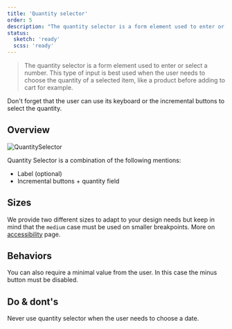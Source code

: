 ```yaml
---
title: 'Quantity selector'
order: 5
description: "The quantity selector is a form element used to enter or select a number. This type of input is best used when the user needs to choose the quantity of a selected item, like a product before adding to cart for example"
status:
  sketch: 'ready'
  scss: 'ready'
---
```


> The quantity selector is a form element used to enter or select a number. This type of input is best used when the user needs to choose the quantity of a selected item, like a product before adding to cart for example.

<Preview path="medium-input" nude />

<Highlight theme="tips">

  Don't forget that the user can use its keyboard or the incremental buttons to select the quantity.

</Highlight>


## Overview

![QuantitySelector](QtySelector-Overview.png)

Quantity Selector is a combination of the following mentions:

- Label (optional)
- Incremental buttons + quantity field


## Sizes

We provide two different sizes to adapt to your design needs but keep in mind that the `medium` case must be used on smaller breakpoints. More on [accessibility](Components/Form/QuantitySelector/accessibility/) page.

<Preview path="basic" nude />


## Behaviors

You can also require a minimal value from the user. In this case the minus button must be disabled.

<Preview path="minimal" nude />

## Do & dont's

<HintItem dont>
  Never use quantity selector when the user needs to choose a date.
</HintItem>
